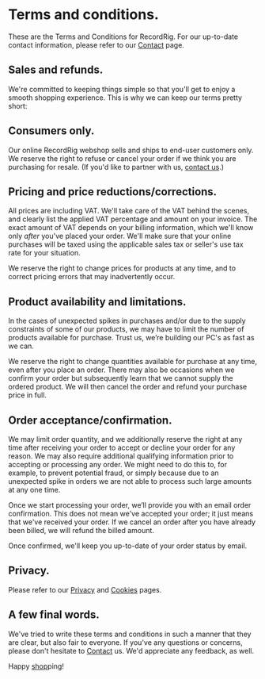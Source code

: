 
# Terms and conditions.

These are the Terms and Conditions for RecordRig. For our up-to-date contact information, please refer to our [Contact](/contact) page.

## Sales and refunds.

We're committed to keeping things simple so that you'll get to enjoy a smooth shopping experience. This is why we can keep our terms pretty short:

<ShipmentTerms />

<WarrantyTerms />

<WithdrawalTerms />

## Consumers only.

Our online RecordRig webshop sells and ships to end-user customers only. We reserve the right to refuse or cancel your order if we think you are purchasing for resale. (If you'd like to partner with us, [contact us](/contact).)

## Pricing and price reductions/corrections.

All prices are including VAT. We'll take care of the VAT behind the scenes, and clearly list the applied VAT percentage and amount on your invoice. The exact amount of VAT depends on your billing information, which we'll know only _after_ you've placed your order. We'll make sure that your online purchases will be taxed using the applicable sales tax or seller's use tax rate for your situation.

We reserve the right to change prices for products at any time, and to correct pricing errors that may inadvertently occur.

## Product availability and limitations.

In the cases of unexpected spikes in purchases and/or due to the supply constraints of some of our products, we may have to limit the number of products available for purchase. Trust us, we’re building our PC's as fast as we can.

We reserve the right to change quantities available for purchase at any time, even after you place an order. There may also be occasions when we confirm your order but subsequently learn that we cannot supply the ordered product. We will then cancel the order and refund your purchase price in full.

## Order acceptance/confirmation.

We may limit order quantity, and we additionally reserve the right at any time after receiving your order to accept or decline your order for any reason. We may also require additional qualifying information prior to accepting or processing any order. We might need to do this to, for example, to prevent potential fraud, or simply because due to an unexpected spike in orders we are not able to process such large amounts at any one time.

Once we start processing your order, we’ll provide you with an email order confirmation. This does not mean we've accepted your order; it just means that we've received your order. If we cancel an order after you have already been billed, we will refund the billed amount.

Once confirmed, we'll keep you up-to-date of your order status by email.

## Privacy.

Please refer to our [Privacy](/privacy) and [Cookies](/cookies) pages.

## A few final words.

We've tried to write these terms and conditions in such a manner that they are clear, but also fair to everyone. If you've any questions or concerns, please don't hesitate to [Contact](/contact) us. We'd appreciate any feedback, as well.

Happy [shop](/shop/buy-recordrig)ping!
